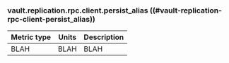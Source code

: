 ### vault.replication.rpc.client.persist_alias ((#vault-replication-rpc-client-persist_alias))

Metric type | Units | Description
----------- | ----- | -----------
BLAH     | BLAH    | BLAH